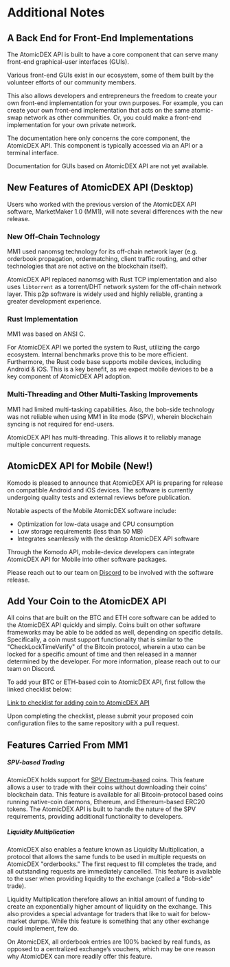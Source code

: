 # Additional Notes

## A Back End for Front-End Implementations

The AtomicDEX API is built to have a core component that can serve many front-end graphical-user interfaces (GUIs).

Various front-end GUIs exist in our ecosystem, some of them built by the volunteer efforts of our community members.

This also allows developers and entrepreneurs the freedom to create your own front-end implementation for your own purposes. For example, you can create your own front-end implementation that acts on the same atomic-swap network as other communities. Or, you could make a front-end implementation for your own private network.

The documentation here only concerns the core component, the AtomicDEX API. This component is typically accessed via an API or a terminal interface.

Documentation for GUIs based on AtomicDEX API are not yet available.

## New Features of AtomicDEX API (Desktop)

Users who worked with the previous version of the AtomicDEX API software, MarketMaker 1.0 (MM1), will note several differences with the new release.

### New Off-Chain Technology

MM1 used nanomsg technology for its off-chain network layer (e.g. orderbook propagation, ordermatching, client traffic routing, and other technologies that are not active on the blockchain itself).

AtomicDEX API replaced nanomsg with Rust TCP implementation and also uses `libtorrent` as a torrent/DHT network system for the off-chain network layer. This p2p software is widely used and highly reliable, granting a greater development experience.

### Rust Implementation

MM1 was based on ANSI C.

For AtomicDEX API we ported the system to Rust, utilizing the cargo ecosystem. Internal benchmarks prove this to be more efficient. Furthermore, the Rust code base supports mobile devices, including Android & iOS. This is a key benefit, as we expect mobile devices to be a key component of AtomicDEX API adoption.

### Multi-Threading and Other Multi-Tasking Improvements

MM1 had limited multi-tasking capabilities. Also, the bob-side technology was not reliable when using MM1 in lite mode (SPV), wherein blockchain syncing is not required for end-users.

AtomicDEX API has multi-threading. This allows it to reliably manage multiple concurrent requests.

## AtomicDEX API for Mobile (New!)

Komodo is pleased to announce that AtomicDEX API is preparing for release on compatible Android and iOS devices. The software is currently undergoing quality tests and external reviews before publication.

Notable aspects of the Mobile AtomicDEX software include:

- Optimization for low-data usage and CPU consumption
- Low storage requirements (less than 50 MB)
- Integrates seamlessly with the desktop AtomicDEX API software

Through the Komodo API, mobile-device developers can integrate AtomicDEX API for Mobile into other software packages.

Please reach out to our team on [Discord](https://komodoplatform.com/discord) to be involved with the software release.

## Add Your Coin to the AtomicDEX API

All coins that are built on the BTC and ETH core software can be added to the AtomicDEX API quickly and simply. Coins built on other software frameworks may be able to be added as well, depending on specific details. Specifically, a coin must support functionality that is similar to the "CheckLockTimeVerify" of the Bitcoin protocol, wherein a utxo can be locked for a specific amount of time and then released in a manner determined by the developer. For more information, please reach out to our team on Discord.

To add your BTC or ETH-based coin to AtomicDEX API, first follow the linked checklist below:

[Link to checklist for adding coin to AtomicDEX API](https://github.com/KomodoPlatform/coins#about-this-repository)

Upon completing the checklist, please submit your proposed coin configuration files to the same repository with a pull request.

## Features Carried From MM1

##### SPV-based Trading

AtomicDEX holds support for [SPV Electrum-based](https://en.bitcoin.it/wiki/Electrum) coins. This feature allows a user to trade with their coins without downloading their coins' blockchain data. This feature is available for all Bitcoin-protocol based coins running native-coin daemons, Ethereum, and Ethereum-based ERC20 tokens. The AtomicDEX API is built to handle the nature of the SPV requirements, providing additional functionality to developers.

##### Liquidity Multiplication

AtomicDEX also enables a feature known as Liquidity Multiplication, a protocol that allows the same funds to be used in multiple requests on AtomicDEX "orderbooks." The first request to fill completes the trade, and all outstanding requests are immediately cancelled. This feature is available to the user when providing liquidity to the exchange (called a "Bob-side" trade).

Liquidity Multiplication therefore allows an initial amount of funding to create an exponentially higher amount of liquidity on the exchange. This also provides a special advantage for traders that like to wait for below-market dumps. While this feature is something that any other exchange could implement, few do.

On AtomicDEX, all orderbook entries are 100% backed by real funds, as opposed to a centralized exchange’s vouchers, which may be one reason why AtomicDEX can more readily offer this feature.
